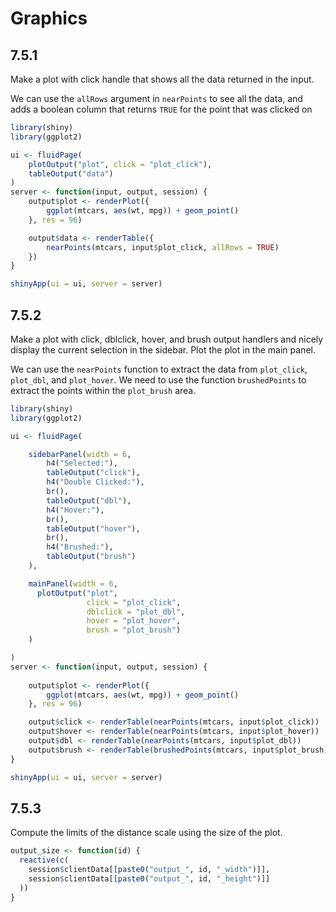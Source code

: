 # Graphics

## 7.5.1 {-}

:::question
Make a plot with click handle that shows all the data returned in the input.
:::

We can use the `allRows` argument in `nearPoints` to see all the data, and adds a boolean column that returns `TRUE` for the point that was clicked on

```r
library(shiny)
library(ggplot2)

ui <- fluidPage(
    plotOutput("plot", click = "plot_click"),
    tableOutput("data")
)
server <- function(input, output, session) {
    output$plot <- renderPlot({
        ggplot(mtcars, aes(wt, mpg)) + geom_point()
    }, res = 96)

    output$data <- renderTable({
        nearPoints(mtcars, input$plot_click, allRows = TRUE)
    })
}

shinyApp(ui = ui, server = server)
```

## 7.5.2 {-}

:::question
Make a plot with click, dblclick, hover, and brush output handlers and nicely display the current selection in the sidebar. Plot the plot in the main panel.
:::

We can use the `nearPoints` function to extract the data from `plot_click`, `plot_dbl`, and `plot_hover`. We need to use the function `brushedPoints` to extract the points within the `plot_brush` area.

```r
library(shiny)
library(ggplot2)

ui <- fluidPage(

    sidebarPanel(width = 6,
        h4("Selected:"),
        tableOutput("click"),
        h4("Double Clicked:"),
        br(),
        tableOutput("dbl"),
        h4("Hover:"),
        br(),
        tableOutput("hover"),
        br(),
        h4("Brushed:"),
        tableOutput("brush")
    ),

    mainPanel(width = 6,
      plotOutput("plot", 
                 click = "plot_click", 
                 dblclick = "plot_dbl",
                 hover = "plot_hover", 
                 brush = "plot_brush")
    )

)
server <- function(input, output, session) {
    
    output$plot <- renderPlot({
        ggplot(mtcars, aes(wt, mpg)) + geom_point()
    }, res = 96)

    output$click <- renderTable(nearPoints(mtcars, input$plot_click))
    output$hover <- renderTable(nearPoints(mtcars, input$plot_hover))
    output$dbl <- renderTable(nearPoints(mtcars, input$plot_dbl))
    output$brush <- renderTable(brushedPoints(mtcars, input$plot_brush))
}

shinyApp(ui = ui, server = server)
```


## 7.5.3 {-}

:::question
Compute the limits of the distance scale using the size of the plot.
:::

```r
output_size <- function(id) {
  reactive(c(
    session$clientData[[paste0("output_", id, "_width")]],
    session$clientData[[paste0("output_", id, "_height")]]
  ))
}
```
